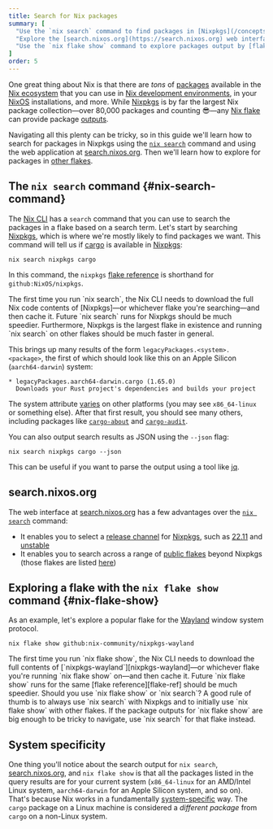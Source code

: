 ```yaml
---
title: Search for Nix packages
summary: [
  "Use the `nix search` command to find packages in [Nixpkgs](/concepts/nixpkgs)",
  "Explore the [search.nixos.org](https://search.nixos.org) web interface",
  "Use the `nix flake show` command to explore packages output by [flakes](/concepts/flakes)",
]
order: 5
---
```


One great thing about Nix is that there are *tons* of [packages] available in the [Nix ecosystem][ecosystem] that you can use in [Nix development environments][env], in your [NixOS][nixos] installations, and more.
While [Nixpkgs] is by far the largest Nix package collection&mdash;over 80,000 packages and counting :sunglasses:&mdash;any [Nix flake][flakes] can provide package [outputs].

Navigating all this plenty can be tricky, so in this guide we'll learn how to search for packages in Nixpkgs using the [`nix search`][nix-search] command and using the web application at [search.nixos.org][search].
Then we'll learn how to explore for packages in [other flakes](#nix-flake-show).

## The `nix search` command \{#nix-search-command}

The [Nix CLI][nix] has a `search` command that you can use to search the packages in a flake based on a search term.
Let's start by searching [Nixpkgs], which is where we're mostly likely to find packages we want.
This command will tell us if [cargo] is available in [Nixpkgs]:

```shell
nix search nixpkgs cargo
```

In this command, the `nixpkgs` [flake reference][flake-ref] is shorthand for `github:NixOS/nixpkgs`.

<Admonition warning title="This could take a while" id="nix-search" client:load>
The first time you run `nix search`, the Nix CLI needs to download the full Nix code contents of [Nixpkgs]&mdash;or whichever flake you're searching&mdash;and then cache it.
Future `nix search` runs for Nixpkgs should be much speedier.
Furthermore, Nixpkgs is the largest flake in existence and running `nix search` on other flakes should be much faster in general.
</Admonition>

This brings up many results of the form `legacyPackages.<system>.<package>`, the first of which should look like this on an Apple Silicon (`aarch64-darwin`) system:

```
* legacyPackages.aarch64-darwin.cargo (1.65.0)
  Downloads your Rust project's dependencies and builds your project
````

The system attribute [varies](#system-specificity) on other platforms (you may see `x86_64-linux` or something else).
After that first result, you should see many others, including packages like [`cargo-about`][cargo-about] and [`cargo-audit`][cargo-audit].

You can also output search results as JSON using the `--json` flag:

```shell
nix search nixpkgs cargo --json
```

This can be useful if you want to parse the output using a tool like [jq].

## search.nixos.org

The web interface at [search.nixos.org][search] has a few advantages over the [`nix search`](#nix-search-command) command:

* It enables you to select a [release channel][release] for [Nixpkgs], such as [22.11] and [unstable]
* It enables you to search across a range of [public flakes][public-flakes] beyond Nixpkgs (those flakes are listed [here][flakes-list])

## Exploring a flake with the `nix flake show` command \{#nix-flake-show}

As an example, let's explore a popular flake for the [Wayland] window system protocol.

```shell
nix flake show github:nix-community/nixpkgs-wayland
```

<Admonition warning title="This could take a while" id="nix-search" client:load>
The first time you run `nix flake show`, the Nix CLI needs to download the full contents of [`nixpkgs-wayland`][nixpkgs-wayland]&mdash;or whichever flake you're running `nix flake show` on&mdash;and then cache it.
Future `nix flake show` runs for the same [flake reference][flake-ref] should be much speedier.
</Admonition>

<Admonition info title="When to use `nix search` vs. `nix flake show`" id="which-search-command" client:load>
Should you use `nix flake show` or `nix search`?
A good rule of thumb is to always use `nix search` with Nixpkgs and to initially use `nix flake show` with other flakes.
If the package outputs for `nix flake show` are big enough to be tricky to navigate, use `nix search` for that flake instead.
</Admonition>

## System specificity

One thing you'll notice about the search output for `nix search`, [search.nixos.org][search], and `nix flake show` is that all the packages listed in the query results are for your current system (`x86_64-linux` for an AMD/Intel Linux system, `aarch64-darwin` for an Apple Silicon system, and so on).
That's because Nix works in a fundamentally [system-specific] way.
The `cargo` package on a Linux machine is considered a *different package* from `cargo` on a non-Linux system.

[22.11]: https://github.com/nixOS/nixpkgs/tree/22.11
[cargo]: https://github.com/rust-lang/cargo
[cargo-about]: https://github.com/EmbarkStudios/cargo-about
[cargo-audit]: https://github.com/RustSec/rustsec/tree/main/cargo-audit
[cargo-edit]: https://github.com/killercup/cargo-edit
[ecosystem]: /concepts/ecosystem
[env]: /concepts/dev-env
[flake-ref]: /concepts/flakes#references
[flakes]: /concepts/flakes
[flakes-list]: https://github.com/NixOS/nixos-search/blob/main/flakes/manual.toml
[jq]: https://stedolan.github.io/jq
[nix]: /concepts/nix
[nix-search]: https://nixos.org/manual/nix/stable/command-ref/new-cli/nix3-search
[nixos]: /concepts/nixos
[nixpkgs]: /concepts/nixpkgs
[nixpkgs-wayland]: https://github.com/nix-community/nixpkgs-wayland
[outputs]: /concepts/flakes#outputs
[packages]: /concepts/packages
[pkg]: /concepts/package-management
[public-flakes]: https://search.nixos.org/flakes
[release]: /concepts/nixpkgs#release-channels
[search]: https://search.nixos.org
[system-specific]: /concepts/system-specificity
[unstable]: https://github.com/nixOS/nixpkgs/tree/nixpkgs-unstable
[wayland]: https://wayland.freedesktop.org
